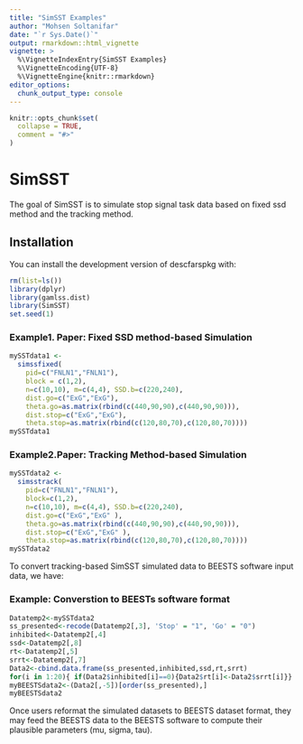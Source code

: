 ```yaml
---
title: "SimSST Examples"
author: "Mohsen Soltanifar"
date: "`r Sys.Date()`"
output: rmarkdown::html_vignette
vignette: >
  %\VignetteIndexEntry{SimSST Examples}
  %\VignetteEncoding{UTF-8}
  %\VignetteEngine{knitr::rmarkdown}
editor_options: 
  chunk_output_type: console
---
```


```r
knitr::opts_chunk$set(
  collapse = TRUE,
  comment = "#>"
)
```



# SimSST

The goal of SimSST is to simulate stop signal task data based on fixed ssd method and the tracking method.  


## Installation

You can install the development version of descfarspkg with:

``` r
rm(list=ls())
library(dplyr)
library(gamlss.dist)
library(SimSST)
set.seed(1)
```

### Example1. Paper: Fixed SSD method-based Simulation

```r
mySSTdata1 <- 
  simssfixed(
    pid=c("FNLN1","FNLN1"),
    block = c(1,2), 
    n=c(10,10), m=c(4,4), SSD.b=c(220,240),
    dist.go=c("ExG","ExG"),
    theta.go=as.matrix(rbind(c(440,90,90),c(440,90,90))),
    dist.stop=c("ExG","ExG"),
    theta.stop=as.matrix(rbind(c(120,80,70),c(120,80,70))))
mySSTdata1 
```

### Example2.Paper: Tracking Method-based Simulation

```r
mySSTdata2 <- 
  simsstrack(
    pid=c("FNLN1","FNLN1"),
    block=c(1,2), 
    n=c(10,10), m=c(4,4), SSD.b=c(220,240), 
    dist.go=c("ExG","ExG" ),
    theta.go=as.matrix(rbind(c(440,90,90),c(440,90,90))),
    dist.stop=c("ExG","ExG" ),
    theta.stop=as.matrix(rbind(c(120,80,70),c(120,80,70))))
mySSTdata2
```

To convert tracking-based SimSST simulated data to BEESTS software input data, we have:

### Example: Converstion to BEESTs software format

```r
Datatemp2<-mySSTdata2 
ss_presented<-recode(Datatemp2[,3], 'Stop' = "1", 'Go' = "0")
inhibited<-Datatemp2[,4]
ssd<-Datatemp2[,8]
rt<-Datatemp2[,5]
srrt<-Datatemp2[,7]
Data2<-cbind.data.frame(ss_presented,inhibited,ssd,rt,srrt)
for(i in 1:20){ if(Data2$inhibited[i]==0){Data2$rt[i]<-Data2$srrt[i]}}
myBEESTSdata2<-(Data2[,-5])[order(ss_presented),]
myBEESTSdata2
```

Once users reformat the simulated datasets to BEESTS dataset format, they may feed  the
BEESTS data to the BEESTS software to compute their plausible parameters (mu, sigma, tau). 
